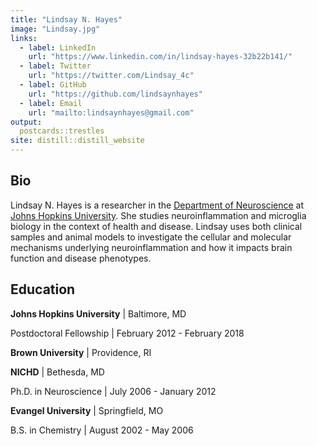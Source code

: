 ```yaml
---
title: "Lindsay N. Hayes"
image: "Lindsay.jpg"
links:
  - label: LinkedIn
    url: "https://www.linkedin.com/in/lindsay-hayes-32b22b141/"
  - label: Twitter
    url: "https://twitter.com/Lindsay_4c"
  - label: GitHub
    url: "https://github.com/lindsaynhayes"
  - label: Email
    url: "mailto:lindsaynhayes@gmail.com"
output:
  postcards::trestles
site: distill::distill_website
---
```

 
## Bio

Lindsay N. Hayes is a researcher in the [Department of Neuroscience](https://neuroscience.jhu.edu) at [Johns Hopkins University](https://www.jhu.edu). She studies neuroinflammation and microglia biology in the context of health and disease. Lindsay uses both clinical samples and animal models to investigate the cellular and molecular mechanisms underlying neuroinflammation and how it impacts brain function and disease phenotypes.

## Education

**Johns Hopkins University** | Baltimore, MD

Postdoctoral Fellowship | February 2012 - February 2018

**Brown University** | Providence, RI 

**NICHD** | Bethesda, MD

Ph.D. in Neuroscience | July 2006 - January 2012

**Evangel University** | Springfield, MO

B.S. in Chemistry | August 2002 - May 2006